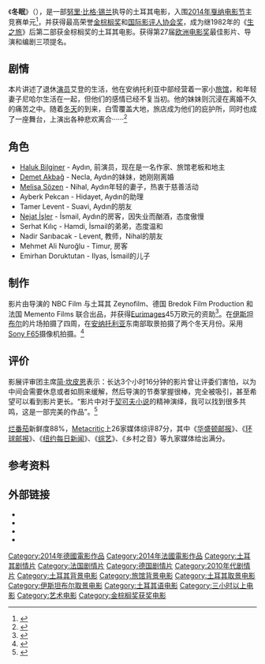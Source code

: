 {{noteTA
|T=zh-cn:冬眠 (电影); zh-tw:冬日甦醒; zh-hk:冬日甦醒;
|1=zh-cn:冬眠; zh-tw:冬日甦醒; zh-hk:冬日甦醒;}}
{{Infobox film
| name = 冬眠
| original_name = Winter Sleep
| image = Winter Sleep poster.jpg
| alt = 
| caption = 电影海报
| director = [[Nuri_Bilge_Ceylan|Nuri Bilge Ceylan]]
| producer = Zeynep Ozbatur Atakan 
| writer = Nuri Bilge Ceylan
| starring = [[Haluk_Bilginer|Haluk Bilginer]]<br>[[Demet_Akbag|Demet Akbag]]
| cinematography = Gökhan Tiryaki
| editing = Nuri Bilge Ceylan<br>Bora Göksingöl  
| studio = {{Plainlist |
* NBC Film
* Bredok Filmproduction
* Memento Films Production
* Zeynofilm}}
| distributor = 
| released = {{film date|2014|5|16|[[2014年戛纳电影节|戛纳]]|2014|6|13|土耳其|2014|12|31|台灣}}
| runtime = 196 分钟<ref>{{Cite web |url=http://www.imdb.com/title/tt2758880/ |title=存档副本 |accessdate=2014-05-18 |archive-date=2020-12-01 |archive-url=https://web.archive.org/web/20201201111551/https://www.imdb.com/title/tt2758880/ |dead-url=no }}</ref>
| country = 土耳其<br />德国<br />法国
| language = 土耳其语
| budget = 
| gross = 370万美元
| cn_name = 冬眠
| hk_name = 冬日甦醒
| tw_name = 冬日甦醒
}}
《'''冬眠'''》（{{Lang-tr|'''Kış Uykusu'''}}），是一部[[努里·比格·锡兰|努里·比格·锡兰]]执导的土耳其电影，入围[[2014年戛纳电影节|2014年戛纳电影节]]主竞赛单元<ref name="Cannes2014">{{cite web |url=http://www.festival-cannes.fr/en/article/60533.html |title=2014 Official Selection |accessdate=17 April 2014 |work=Cannes |archive-date=2014-04-19 |archive-url=https://web.archive.org/web/20140419012319/http://www.festival-cannes.fr/en/article/60533.html |dead-url=no }}</ref>，并获得最高荣誉[[金棕榈奖|金棕榈奖]]和[[国际影评人协会奖|国际影评人协会奖]]，成为继1982年的《[[生之旅|生之旅]]》后第二部获金棕榈奖的土耳其电影。获得第27届[[欧洲电影奖|欧洲电影奖]]最佳影片、导演和编剧三项提名。

== 剧情 ==
本片讲述了退休[[演员|演员]]艾登的生活，他在安纳托利亚中部经营着一家小[[旅馆|旅馆]]，和年轻妻子尼哈尔生活在一起，但他们的感情已经不复当初。他的妹妹则沉浸在离婚不久的痛苦之中。随着[[冬天|冬天]]的到来，白雪覆盖大地，旅店成为他们的庇护所，同时也成了一座舞台，上演出各种悲欢离合······<ref>{{Cite web |url= http://movie.mtime.com/207355/plots.html |title= 电影剧情 |publisher= [[时光网|时光网]] |accessdate= 2014-05-25 |archive-url= https://web.archive.org/web/20140528165631/http://movie.mtime.com/207355/plots.html |archive-date= 2014-05-28 |dead-url= yes }}</ref>

==角色==
* [[Haluk_Bilginer|Haluk Bilginer]] - Aydın, 前演员，现在是一名作家、旅馆老板和地主
* [[Demet_Akbağ|Demet Akbağ]] - Necla, Aydın的妹妹，她刚刚离婚
* [[Melisa_Sözen|Melisa Sözen]] - Nihal, Aydın年轻的妻子，热衷于慈善活动
* Ayberk Pekcan - Hidayet, Aydın的助理
* Tamer Levent - Suavi, Aydın的朋友
* [[Nejat_İşler|Nejat İşler]] - İsmail, Aydın的房客，因失业而酗酒，态度傲慢
* Serhat Kılıç - Hamdi, İsmail的弟弟，态度温和
* Nadir Sarıbacak - Levent, 教师，Nihal的朋友
* Mehmet Ali Nuroğlu - Timur, 房客
* Emirhan Doruktutan - Ilyas, İsmail的儿子

==制作==
影片由导演的 NBC Film 与土耳其  Zeynofilm、德国 Bredok Film Production 和法国 Memento Films 联合出品，并获得[[Eurimages|Eurimages]]45万欧元的资助<ref>{{Cite web|author=Staff writer|date=2013-03-20|url=http://www.cineuropa.org/nw.aspx?t=newsdetail&l=en&did=234885|title=Eurimages distributes 3.6M € to 13 coproductions|work=Cineuropa|accessdate=2014-03-10|archive-date=2015-02-07|archive-url=https://web.archive.org/web/20150207095029/http://www.cineuropa.org/nw.aspx?t=newsdetail&l=en&did=234885|dead-url=no}}</ref>。在[[伊斯坦布尔|伊斯坦布尔]]的片场拍摄了四周，在[[安纳托利亚|安纳托利亚]]东南部取景拍摄了两个冬天月份。采用[[CineAlta|Sony F65]]摄像机拍摄。<ref>{{Cite web|url=http://www.sony.co.uk/pro/article/broadcast-products-director-nuri-bilge-ceylans-f65-shoot|title=Director Nuri Bilge Ceylan's F65 shoot|work=sony.co.uk|publisher=[[Sony|Sony]]|accessdate=2014-03-10|archive-date=2015-04-28|archive-url=https://web.archive.org/web/20150428143115/http://www.sony.co.uk/pro/article/broadcast-products-director-nuri-bilge-ceylans-f65-shoot|dead-url=no}}</ref>

== 评价 ==
影展评审团主席[[简·坎皮恩|简·坎皮恩]]表示：长达3个小时16分钟的影片曾让评委们害怕，以为中间会需要休息或者如厕来缓解，然后导演的节奏掌握很棒，完全被吸引，甚至希望可以看到影片更长。“影片中对于[[契可夫|契可夫]][[小说|小说]]的精神演绎，我可以找到很多共鸣，这是一部完美的作品”。<ref >{{cite web |url=http://ent.sina.com.cn/m/f/2014-05-25/04594147531.shtml |language= |title=评审团解密获奖片：金棕榈《冬眠》无尿点 |publisher=新浪娱乐 |date=2014年5月25日 |accessdate= |archive-date=2019-08-24 |archive-url=https://web.archive.org/web/20190824134644/http://ent.sina.com.cn/m/f/2014-05-25/04594147531.shtml |dead-url=no }}</ref>

[[烂番茄|烂番茄]]新鲜度88%，[[Metacritic|Metacritic]]上26家媒体综评87分，其中《[[华盛顿邮报|华盛顿邮报]]》、《[[环球邮报|环球邮报]]》、《[[纽约每日新闻|纽约每日新闻]]》、《[[综艺|综艺]]》、《乡村之音》等九家媒体给出满分。

==参考资料==
{{Reflist}}

== 外部链接 ==
* {{IMDb title|2758880}}
* {{Rotten Tomatoes|kis_uykusu}}
* {{douban|21770915}}
* {{Metacritic film|winter-sleep}}

{{金棕櫚獎}}
{{DEFAULTSORT:Winter Sleep}}
[[Category:2014年德國電影作品|Category:2014年德國電影作品]]
[[Category:2014年法國電影作品|Category:2014年法國電影作品]]
[[Category:土耳其剧情片|Category:土耳其剧情片]]
[[Category:法国剧情片|Category:法国剧情片]]
[[Category:德国剧情片|Category:德国剧情片]]
[[Category:2010年代剧情片|Category:2010年代剧情片]]
[[Category:土耳其背景电影|Category:土耳其背景电影]]
[[Category:旅馆背景电影|Category:旅馆背景电影]]
[[Category:土耳其取景电影|Category:土耳其取景电影]]
[[Category:伊斯坦布尔取景电影|Category:伊斯坦布尔取景电影]]
[[Category:土耳其语电影|Category:土耳其语电影]]
[[Category:三小时以上电影|Category:三小时以上电影]]
[[Category:艺术电影|Category:艺术电影]]
[[Category:金棕榈奖获奖电影|Category:金棕榈奖获奖电影]]